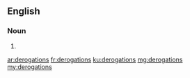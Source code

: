 ==English==

===Noun===
{{head|en}}

# {{plural of|derogation}}

[[ar:derogations]]
[[fr:derogations]]
[[ku:derogations]]
[[mg:derogations]]
[[my:derogations]]